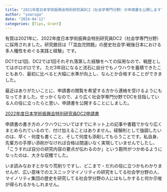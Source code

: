 ```yaml
---
title: "2021年度日本学術振興会特別研究員DC2（社会学専門分野）の申請書を公開します"
author: "yaaruga"
date: "2024-04-11"
categories: [Tips, Grant]
---
```


有賀は2021年に、2022年度日本学術振興会特別研究員DC2（社会学専門分野）に採用されました。研究題目は「「混血児問題」の歴史社会学:戦後日本における多人種性をめぐる実践と経験」です。

DC1では1回、DC2では1回それぞれ落第した経験をへての採用なので、戦歴としてはボロボロです。  ただ3年目になると流石に自分でもノウハウを蓄積できたこともあり、最初に比べると大幅に水準が向上し、なんとか合格することができました。

最近はありがたいことに、申請書の閲覧を希望する方から連絡を受けるようにもなってきました。せっかくなので、より広く社会学専門分野でDCを目指している人の役に立ったらと思い、申請書を公開することにしました。

[2022年度日本学術振興会特別研究員DC2申請書](https://drive.google.com/file/d/10FgoK6DBTt8yvFmAt_uXOHwqMaYjbfE0/view?usp=sharing)

申請書の書き方のノウハウについてはすでにネット上の記事や書籍でかなり広くまとめられているので、付け加えることはありません。経験則として強調したいのは、早く・何度も書くこと、そして何度も添削してもらうことです。私自身、先輩方の手厚い添削がなければ合格は間違いなく実現していませんでしたし、「こうすれば自分の研究内容の要点が伝わるのか」という勘所がつかめるようになったのは、大きな収穫でした。

いま読みなおすとかなり荒削りですし、どこまで・だれの役に立つかもわかりませんが、広い意味でのエスニックマイノリティの研究をしてる社会学分野の人、マイノリティ集団の歴史を研究してる社会学分野の人にはもしかすると何か示唆が得られるかもしれません。
